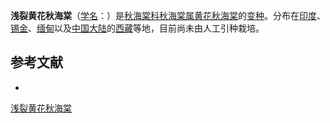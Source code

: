 {{Infraspeciesbox
| genus =Begonia
| species =flaviflora
| species link= 黄花秋海棠
| varietas =gamblei
| authority = ([[Irmsch.|Irmsch.]]) [[Golding|Golding]] & [[Kareg.|Kareg.]], 1984
}}

'''浅裂黄花秋海棠'''（[[学名|学名]]：{{lang|la|''Begonia flaviflora'' var. ''gamblei''}}）是[[秋海棠科|秋海棠科]][[秋海棠属|秋海棠属]][[黄花秋海棠|黄花秋海棠]]的[[变种|变种]]。分布在[[印度|印度]]、[[锡金|锡金]]、[[缅甸|缅甸]]以及[[中国大陆|中国大陆]]的[[西藏|西藏]]等地，目前尚未由人工引种栽培。

== 参考文献 ==
<div class="references-small">
* {{cite web| url =http://www.bioinfo.cn/db05/KmzwSpecies.php?action=view&id=29509| title =浅裂黄花秋海棠（变种）| work =《中国高等植物数据库全库》| publisher =中国科学院微生物研究所| author =昆明植物研究所| accessdate =2009-02-26| deadurl =yes| archiveurl =https://web.archive.org/web/20160305053338/http://www.bioinfo.cn/db05/KmzwSpecies.php?action=view&id=29509| archivedate =2016-03-05}}
</div>
{{Taxonbar|from=Q11148052}}

[[Category:秋海棠属|浅裂黄花秋海棠]]


{{植物小作品}}